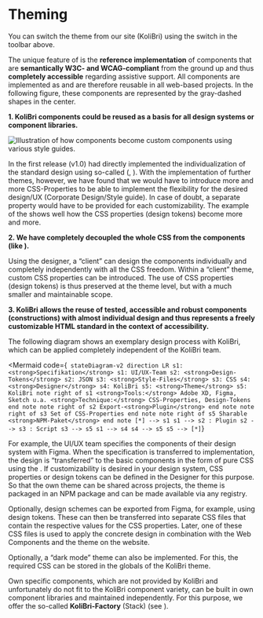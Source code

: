 
# Theming

<KolAlert _type="info" _variant="card">
	You can switch the theme from our site (KoliBri) using the switch in the toolbar above.
</KolAlert>

<p>
	The unique feature of <KoliBri /> is the <strong>reference implementation</strong> of components that are <strong>semantically W3C- and WCAG-compliant</strong> from the ground up and thus <strong>completely accessible</strong> regarding assistive support. All components are implemented as <KolLink _label="Web Components" _href="https://developer.mozilla.org/en-US/docs/Web/Web_Components" _target="_blank" />
	and are therefore reusable in all web-based projects. In the following figure, these components are represented by the gray-dashed shapes in the center.
</p>
<p>
	<IndentedText>
		<strong>1. KoliBri components could be reused as a basis for all design systems or component libraries.</strong>
	</IndentedText>
</p>

<img
	src="/en/assets/abgrenzung.jpg"
	alt="Illustration of how components become custom components using various style guides."
/>

<p>
	In the first release (v1.0) <KoliBri /> had directly implemented the individualization of the standard design using
	so-called <strong><KolLink _label="CSS-Properties" _href="https://developer.mozilla.org/en-US/docs/Web/CSS/Using_CSS_custom_properties" _target="_blank" /></strong>
	(<KolLink _label="Design-Tokens" _href="https://uxdesign.cc/design-tokens-for-dummies-8acebf010d71" _target="_blank" />, <KolLink _label="Tailwind CSS" _href="https://tailwindcss.com" _target="_blank" />). With the implementation of further themes, however, we have found that we would have to introduce more and more CSS-Properties to be able to implement the flexibility for the desired design/UX (Corporate Design/Style guide). In
	case of doubt, a separate property would have to be provided for each customizability. The example of the <KolLink _label="MUI-Button CSS" _href="https://mui.com/material-ui/api/button/#css" _target="_blank" /> shows well how the CSS properties (design tokens) become more and more.
</p>
<p>
	<IndentedText>
		<strong>
			2. We have completely decoupled the whole CSS from the components (like <KolLink _label="Styled-Components" _href="https://styled-components.com" _target="_blank" />).
		</strong>
	</IndentedText>
</p>
<p>
	Using the designer, a “client” can design the components individually and completely independently with all the CSS
	freedom. Within a “client” theme, custom CSS properties can be introduced. The use of CSS properties (design tokens)
	is thus preserved at the theme level, but with a much smaller and maintainable scope.
</p>
<p>
	<IndentedText>
		<strong>
			3. KoliBri allows the reuse of tested, accessible and robust components (constructions) with almost individual
			design and thus represents a freely customizable HTML standard in the context of accessibility.
		</strong>
	</IndentedText>
</p>
<p>
	The following diagram shows an exemplary design process with KoliBri, which can be applied completely independent of
	the KoliBri team.
</p>

<Mermaid
	code={`
stateDiagram-v2
	direction LR
	s1: <strong>Specifikation</strong>
	s1: UI/UX-Team
	s2: <strong>Design-Tokens</strong>
	s2: JSON
	s3: <strong>Style-Files</strong>
	s3: CSS
	s4: <strong>Designer</strong>
	s4: KoliBri
	s5: <strong>Theme</strong>
	s5: KoliBri
	note right of s1
		<strong>Tools:</strong> Adobe XD, Figma, Sketch u.a.
		<strong>Technique:</strong> CSS-Properties, Design-Tokens
	end note
	note right of s2
		Export-<strong>Plugin</strong>
	end note
	note right of s3
		Set of CSS-Properties
	end note
	note right of s5
		Sharable <strong>NPM-Paket</strong>
	end note
	[*] --> s1
	s1 --> s2 : Plugin
	s2 --> s3 : Script
	s3 --> s5
	s1 --> s4
	s4 --> s5
	s5 --> [*]`}
></Mermaid>

<p>
	For example, the UI/UX team specifies the components of their design system with Figma. When the specification is
	transferred to implementation, the design is “transferred” to the basic components in the form of pure CSS using the
	<KolLink _label="KoliBri-Designer" _href="/en/docs/concepts/styling/designer" />. If customizability is desired in your
	design system, CSS properties or design tokens can be defined in the Designer for this purpose. So that the own theme
	can be shared across projects, the theme is packaged in an NPM package and can be made available via any registry.
</p>
<p>
	<KolDetails _label="Design-Tokens">
		Optionally, design schemes can be exported from Figma, for example, using design tokens. These can then be
		transferred into separate CSS files that contain the respective values for the CSS properties. Later, one of these
		CSS files is used to apply the concrete design in combination with the Web Components and the theme on the website.
	</KolDetails>
</p>
<p>
	<KolDetails _label="Dark-Mode">
		Optionally, a “dark mode” theme can also be implemented. For this, the required CSS can be stored in the globals of
		the KoliBri theme.
	</KolDetails>
</p>

<KolAlert _heading="KoliBri-Factory" _type="info" _variant="card">
	<p>
		Own specific components, which are not provided by KoliBri and unfortunately do not fit to the KoliBri component
		variety, can be built in own component libraries and maintained independently. For this purpose, we offer the
		so-called <strong>KoliBri-Factory</strong> (Stack) (see <KolLink _label="Modularization" _href="https://github.com/public-ui/kolibri/blob/main/docs/ARCHITECTURE.md#erweitert" _target="_blank" />).
	</p>
</KolAlert>
